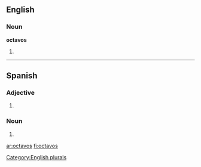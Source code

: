 ==English==

===Noun===
'''octavos'''

# {{plural of|[[octavo]]}}

[[Category:English plurals]]

----

==Spanish==

===Adjective===
{{infl|es|adjective form|g=m|g2=p}}

# {{masculine plural of|[[octavo#Spanish|octavo]]|lang=es}}

===Noun===
{{infl|es|noun form|g=m|g2=p}}

# {{plural of|nocat=1|[[octavo#Spanish|octavo]]|lang=es}}

[[ar:octavos]]
[[fi:octavos]]
